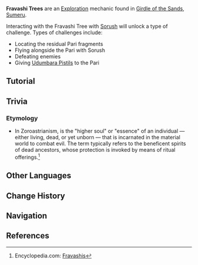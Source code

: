 {{Terminology Infobox
|image     = Fravashi Tree.png
|type      = Exploration
|region    = Sumeru
|subregion = Girdle of the Sands
}}
'''Fravashi Trees''' are an [[Exploration]] mechanic found in [[Girdle of the Sands]], [[Sumeru]].

Interacting with the Fravashi Tree with [[Sorush (Gadget)|Sorush]] will unlock a type of challenge. Types of challenges include:
* Locating the residual Pari fragments
* Flying alongside the Pari with Sorush
* Defeating enemies
* Giving [[Udumbara Pistil]]s to the Pari

==Tutorial==
{{Tutorial|Fravashi Tree}}
<!--
==Video Guides==
{{EVT
|video1   = 
|caption1 = 
}}
-->
==Trivia==
===Etymology===
* In Zoroastrianism, {{Lang|{{w|Fravashi|''fravashi''}}|ae=𐬟𐬭𐬀𐬎𐬎𐬀𐬴𐬌|ae_rm=fravaṣ̌i}} is the "higher soul" or "essence" of an individual &mdash; either living, dead, or yet unborn &mdash; that is incarnated in the material world to combat evil. The term typically refers to the beneficent spirits of dead ancestors, whose protection is invoked by means of ritual offerings.<ref>Encyclopedia.com: [https://www.encyclopedia.com/environment/encyclopedias-almanacs-transcripts-and-maps/fravashis Fravashis]</ref>

==Other Languages==
{{Other Languages
|en      = Fravashi Tree
|zhs     = 「灵谷木」
|zhs_rm  = "Línggǔ-mù"
|zht     = 「靈谷木」
|zht_rm  = "Línggǔ-mù"
|zh_tl   = "Spirit Valley Tree"
|ja      = 「霊谷木」
|ja_rm   = "Reikoku-ki"{{Assumed}}
|ja_tl   = "Spirit Valley Tree"
|ko      = 「영혼이 깃든 나무」
|ko_tl   = "Tree With a Spirit"
|es      = Árbol fravashi
|es_tl   = Fravashi Tree
|fr      = Arbre de fravashi
|fr_tl   = Fravashi Tree
|ru      = Дерево фраваши
|ru_tl   = Fravashi Tree
|th      = "ต้น Fravashi"
|th_rm   = "Ton Fravashi"
|th_tl   = "Fravashi Tree"
|vi      = Cây Fravashi
|vi_tl   = 
|de      = „Fravashi-Baum“
|de_tl   = "Fravashi Tree"
|id      = Pohon Fravashi
|id_tl   = Fravashi Tree
|pt      = Árvore Fravashi
|pt_tl   = 
|tr      = Fravashi Ağacı
|tr_tl   = Fravashi Tree
|it      = Albero di Fravashi
|it_tl   = 
}}

==Change History==
{{Change History|3.6}}

==Navigation==
{{Exploration Navbox|Sumeru}}

==References==
{{Reflist}}